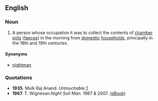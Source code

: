==English==

===Noun===
{{en-noun|sg=[[night]] [[soil]] [[man]]|night soil men}}

# {{dated}} A person whose occupation it was to collect the contents of [[chamber pot]]s ([[faeces]]) in the morning from [[domestic]] [[households]], principally in the 18th and 19th centuries.

====Synonyms====
* [[nightman]]

===Quotations===
* '''1935.''' Mulk Raj Anand. ''Untouchable.''[http://www.google.com/search?hl=en&ie=ISO-8859-1&q=untouchable+by+mulk+raj+anand]
* '''1967.''' T. Wignesan.'' Night Soil Man.'' 1967 & 2007. ([http://www.mobipocket.com/en/eBooks/BookDetails.asp?BookID=53328 eBook])